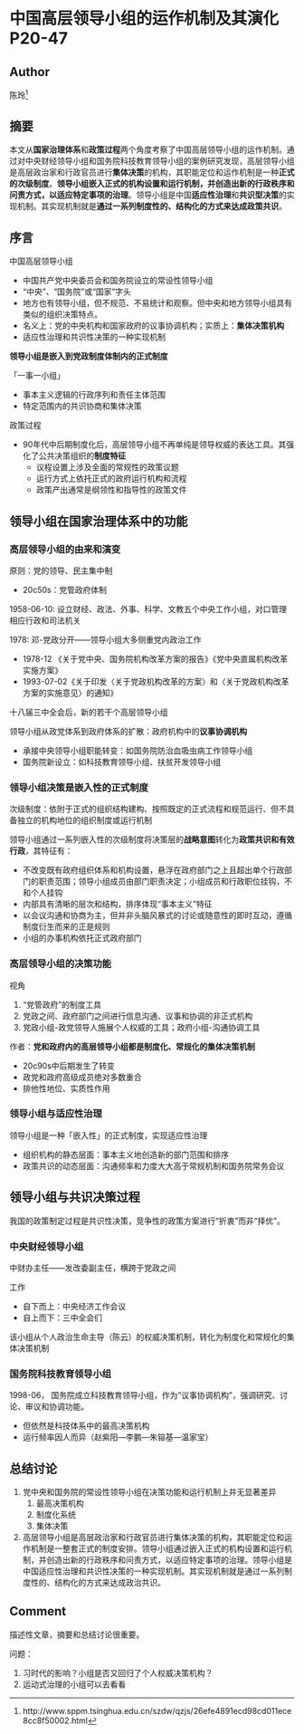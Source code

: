 # 中国高层领导小组的运作机制及其演化 P20-47

## Author

陈玲^[http://www.sppm.tsinghua.edu.cn/szdw/qzjs/26efe4891ecd98cd011ece8cc8f50002.html]

## 摘要

本文从**国家治理体系**和**政策过程**两个角度考察了中国高层领导小组的运作机制。通过对中央财经领导小组和国务院科技教育领导小组的案例研究发现，高层领导小组是高层政治家和行政官员进行**集体决策**的机构，其职能定位和运作机制是一种**正式的次级制度**。**领导小组嵌入正式的机构设置和运行机制，并创造出新的行政秩序和问责方式，以适应特定事项的治理**。领导小组是中国**适应性治理**和**共识型决策**的实现机制。其实现机制就是**通过一系列制度性的、结构化的方式来达成政策共识**。

## 序言

中国高层领导小组

* 中国共产党中央委员会和国务院设立的常设性领导小组
* “中央”、“国务院”或“国家”字头
* 地方也有领导小组，但不规范、不易统计和观察。但中央和地方领导小组具有类似的组织决策特点。
* 名义上：党的中央机构和国家政府的议事协调机构；实质上：**集体决策机构**
* 适应性治理和共识性决策的一种实现机制

**领导小组是嵌入到党政制度体制内的正式制度**

「一事一小组」

* 事本主义逻辑的行政序列和责任主体范围
* 特定范围内的共识协商和集体决策

政策过程

* 90年代中后期制度化后，高层领导小组不再单纯是领导权威的表达工具。其强化了公共决策组织的**制度特征**
  * 议程设置上涉及全面的常规性的政策议题
  * 运行方式上依托正式的政府运行机构和流程
  * 政策产出通常是纲领性和指导性的政策文件

## 领导小组在国家治理体系中的功能

### 高层领导小组的由来和演变

原则：党的领导、民主集中制

* 20c50s：党管政府体制

1958-06-10: 设立财经、政法、外事、科学、文教五个中央工作小组，对口管理相应行政和司法机关

1978: 邓-党政分开——领导小组大多侧重党内政治工作

* 1978-12 《关于党中央、国务院机构改革方案的报告》《党中央直属机构改革实施方案》
* 1993-07-02《关于印发〈关于党政机构改革的方案〉和〈关于党政机构改革方案的实施意见〉的通知》

十八届三中全会后，新的若干个高层领导小组

领导小组从政党体系到政府体系的扩散：政府机构中的**议事协调机构**

* 承接中央领导小组职能转变：如国务院防治血吸虫病工作领导小组
* 国务院新设立：如科技教育领导小组、扶贫开发领导小组

### 领导小组决策是嵌入性的正式制度

次级制度：依附于正式的组织结构建构、按照既定的正式流程和规范运行、但不具备独立的机构地位的组织制度或运行机制

领导小组通过一系列嵌入性的次级制度将决策层的**战略意图**转化为**政策共识和有效行政**，其特征有：

* 不改变既有政府组织体系和机构设置，悬浮在政府部门之上且超出单个行政部门的职责范围；领导小组成员由部门职责决定；小组成员和行政职位挂钩，不和个人挂钩
* 内部具有清晰的层次和结构，排序体现“事本主义”特征
* 以会议沟通和协商为主，但并非头脑风暴式的讨论或随意性的即时互动，遵循制度衍生而来的正是规则
* 小组的办事机构依托正式政府部门

### 高层领导小组的决策功能

视角

1. “党管政府”的制度工具
2. 党政之间、政府部门之间进行信息沟通、议事和协调的非正式机构
3. 党政小组-政党领导人施展个人权威的工具；政府小组-沟通协调工具

作者：**党和政府内的高层领导小组都是制度化、常规化的集体决策机制**

* 20c90s中后期发生了转变
* 政党和政府高级成员绝对多数重合
* 排他性地位、实质性作用

### 领导小组与适应性治理

领导小组是一种「嵌入性」的正式制度，实现适应性治理

* 组织机构的静态层面：事本主义地创造新的部门范围和排序
* 政策共识的动态层面：沟通频率和力度大大高于常规机制和国务院常务会议

## 领导小组与共识决策过程

我国的政策制定过程是共识性决策，竞争性的政策方案进行“折衷”而非“择优”。

### 中央财经领导小组

中财办主任——发改委副主任，横跨于党政之间

工作

* 自下而上：中央经济工作会议
* 自上而下：三中全会们

该小组从个人政治生命主导（陈云）的权威决策机制，转化为制度化和常规化的集体决策机制

### 国务院科技教育领导小组

1998-06， 国务院成立科技教育领导小组，作为“议事协调机构”，强调研究、讨论、审议和协调功能。

* 但依然是科技体系中的最高决策机构
* 运行频率因人而异（赵紫阳—李鹏—朱镕基—温家宝）

## 总结讨论

1. 党中央和国务院的常设性领导小组在决策功能和运行机制上并无显著差异
   1. 最高决策机构
   2. 制度化系统
   3. 集体决策
2. 高层领导小组是高层政治家和行政官员进行集体决策的机构，其职能定位和运作机制是一整套正式的制度安排。领导小组通过嵌入正式的机构设置和运行机制，并创造出新的行政秩序和问责方式，以适应特定事项的治理。领导小组是中国适应性治理和共识性决策的一种实现机制。其实现机制就是通过一系列制度性的、结构化的方式来达成政治共识。

## Comment

描述性文章，摘要和总结讨论很重要。

问题：

  1. 习时代的影响？小组是否又回归了个人权威决策机构？
  1. 运动式治理的小组可以去看看



